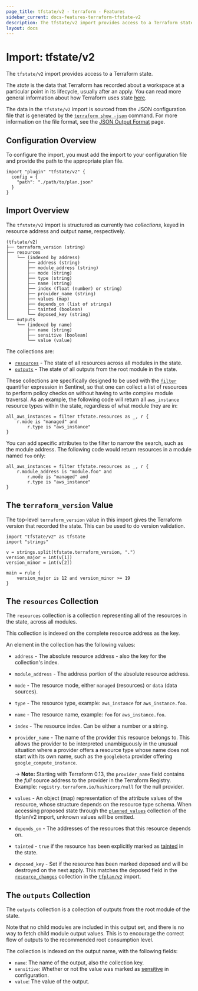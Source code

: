 ```yaml
---
page_title: tfstate/v2 - terraform - Features
sidebar_current: docs-features-terraform-tfstate-v2
description: The tfstate/v2 import provides access to a Terraform state.
layout: docs
---
```


# Import: tfstate/v2

The `tfstate/v2` import provides access to a Terraform state.

The _state_ is the data that Terraform has recorded about a workspace at a
particular point in its lifecycle, usually after an apply. You can read more
general information about how Terraform uses state
[here](https://developer.hashicorp.com/terraform/language/state).

The data in the `tfstate/v2` import is sourced from the JSON configuration file
that is generated by the [`terraform show -json`](https://developer.hashicorp.com/terraform/cli/commands/show#json-output) command. For more information on
the file format, see the [JSON Output Format](https://developer.hashicorp.com/terraform/internals/json-format)
page.

## Configuration Overview

To configure the import, you must add the import to your configuration file
and provide the path to the appropriate plan file.

```hcl
import "plugin" "tfstate/v2" {
  config = {
    "path": "./path/to/plan.json"
  }
}
```

## Import Overview

The `tfstate/v2` import is structured as currently two _collections_, keyed in
resource address and output name, respectively.

```
(tfstate/v2)
├── terraform_version (string)
├── resources
│   └── (indexed by address)
│       ├── address (string)
│       ├── module_address (string)
│       ├── mode (string)
│       ├── type (string)
│       ├── name (string)
│       ├── index (float (number) or string)
│       ├── provider_name (string)
│       ├── values (map)
│       ├── depends_on (list of strings)
│       ├── tainted (boolean)
│       └── deposed_key (string)
└── outputs
    └── (indexed by name)
        ├── name (string)
        ├── sensitive (boolean)
        └── value (value)
```

The collections are:

* [`resources`](#the-resources-collection) - The state of all resources across
  all modules in the state.
* [`outputs`](#the-outputs-collection) - The state of all outputs from the root module in the state.

These collections are specifically designed to be used with the
[`filter`](/sentinel/language/collection-operations#filter-expression)
quantifier expression in Sentinel, so that one can collect a list of resources
to perform policy checks on without having to write complex module traversal. As
an example, the following code will return all `aws_instance` resource types
within the state, regardless of what module they are in:

```
all_aws_instances = filter tfstate.resources as _, r {
	r.mode is "managed" and
		r.type is "aws_instance"
}
```

You can add specific attributes to the filter to narrow the search, such as the
module address. The following code would return resources in a module named
`foo` only:

```
all_aws_instances = filter tfstate.resources as _, r {
	r.module_address is "module.foo" and
		r.mode is "managed" and
		r.type is "aws_instance"
}
```

## The `terraform_version` Value

The top-level `terraform_version` value in this import gives the Terraform
version that recorded the state. This can be used to do version validation.

```
import "tfstate/v2" as tfstate
import "strings"

v = strings.split(tfstate.terraform_version, ".")
version_major = int(v[1])
version_minor = int(v[2])

main = rule {
	version_major is 12 and version_minor >= 19
}
```

## The `resources` Collection

The `resources` collection is a collection representing all of the resources in
the state, across all modules.

This collection is indexed on the complete resource address as the key.

An element in the collection has the following values:

* `address` - The absolute resource address - also the key for the collection's
  index.

* `module_address` - The address portion of the absolute resource address.

* `mode` - The resource mode, either `managed` (resources) or `data` (data
  sources).

* `type` - The resource type, example: `aws_instance` for `aws_instance.foo`.

* `name` - The resource name, example: `foo` for `aws_instance.foo`.

* `index` - The resource index. Can be either a number or a string.

* `provider_name` - The name of the provider this resource belongs to. This
  allows the provider to be interpreted unambiguously in the unusual situation
  where a provider offers a resource type whose name does not start with its own
  name, such as the `googlebeta` provider offering `google_compute_instance`.

  -> **Note:** Starting with Terraform 0.13, the `provider_name` field contains the
  _full_ source address to the provider in the Terraform Registry. Example:
  `registry.terraform.io/hashicorp/null` for the null provider.

* `values` - An object (map) representation of the attribute values of the
  resource, whose structure depends on the resource type schema. When accessing
  proposed state through the [`planned_values`](/sentinel/features/terraform/tfplan-v2#the-planned_values-collection)
  collection of the tfplan/v2 import, unknown values will be omitted.

* `depends_on` - The addresses of the resources that this resource depends on.

* `tainted` - `true` if the resource has been explicitly marked as
  [tainted](https://developer.hashicorp.com/terraform/cli/commands/taint) in the state.

* `deposed_key` - Set if the resource has been marked deposed and will be
  destroyed on the next apply. This matches the deposed field in the
  [`resource_changes`](/sentinel/features/terraform/tfplan-v2#the-resource_changes-collection)
  collection in the [`tfplan/v2`](/sentinel/features/terraform/tfplan-v2) import.

## The `outputs` Collection

The `outputs` collection is a collection of outputs from the root module of the
state.

Note that no child modules are included in this output set, and there is no way
to fetch child module output values. This is to encourage the correct flow of
outputs to the recommended root consumption level.

The collection is indexed on the output name, with the following fields:

* `name`: The name of the output, also the collection key.
* `sensitive`: Whether or not the value was marked as
  [sensitive](https://developer.hashicorp.com/terraform/language/values/outputs#sensitive-suppressing-values-in-cli-output)
  in
  configuration.
* `value`: The value of the output.
